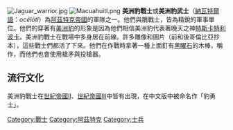 {{NoteTA
|1=zh-cn:帝国时代;zh-hk:世紀帝國;zh-tw:世紀帝國;
}}
[[File:Jaguar_warrior.jpg|thumb]] 
[[File:Macuahuitl.png|thumb]]
'''美洲豹戰士'''或'''美洲豹武士'''（[[納瓦特爾語|納瓦特爾語]]：''ocēlōtl''）為[[阿茲特克帝國|阿茲特克帝國]]的軍隊之一。他們與鵰戰士，皆為精銳的軍事單位。他們的穿著有[[美洲豹|美洲豹]]的形象是因為他們相信美洲豹代表著晚天之神[[特斯卡特利波卡|特斯卡特利波卡]]。美洲豹戰士在戰場中多身居在前線。許多雕像和圖片（前和後哥倫比亞抄本），這些戰士們都活了下來。他們在作戰時拿著一種上面釘有[[黑曜石|黑曜石]]的木棒，稱作{{le|Maquahuitl|Maquahuitl}}，而他們也會使用槍矛與投槍器。

== 流行文化 ==
美洲豹戰士在[[世紀帝國II|世紀帝國II]]、[[世紀帝國III|世紀帝國III]]中皆有出現，在中文版中被命名作「豹勇士」。
{{Mil-stub}}

[[Category:戰士|Category:戰士]]
[[Category:阿茲特克|Category:阿茲特克]]
[[Category:士兵|Category:士兵]]